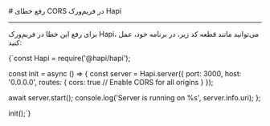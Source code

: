 

<Layout>
<Head>
<title>مستندات رفع خطای CORS در Hapi - لیارا</title>
<meta property="og:title" content="مستندات خدمات رایانش ابری لیارا" />
<meta property="og:description" content="مستندات مربوط به رفع خطای CORS در Hapi در پلتفرم NodeJS در لیارا"  />
<meta property="og:image" content="https://media.liara.ir/logos/liara-poster.jpg" />
</Head>
# رفع خطای CORS در فریم‌ورک Hapi
<hr className="mb-2" />

برای رفع این خطا در فریم‌ورک Hapi، می‌توانید مانند قطعه کد زیر، در برنامه خود، عمل کنید:
<div className="h-2" />
<div dir='ltr'>
    <Highlight className="js">
        {`const Hapi = require('@hapi/hapi');

const init = async () => {
  const server = Hapi.server({
    port: 3000,
    host: '0.0.0.0',
    routes: {
      cors: true // Enable CORS for all origins
    }
  });


  await server.start();
  console.log('Server is running on %s', server.info.uri);
};

init();`}
    </Highlight>
</div>
<div className="h-2" />


</Layout>